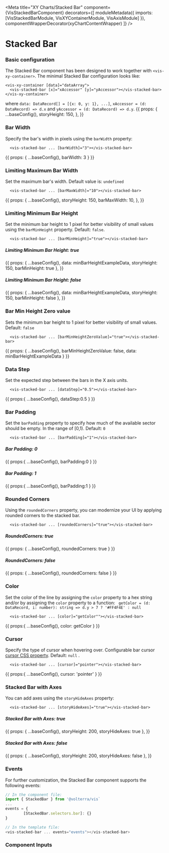 


<Meta
  title="XY Charts/Stacked Bar"
  component={VisStackedBarComponent}
  decorators={[
    moduleMetadata({ imports: [VisStackedBarModule, VisXYContainerModule, VisAxisModule] }),
    componentWrapperDecorator(xyChartContentWrapper)
  ]}
/>

<style>{``}</style>

# Stacked Bar
### Basic configuration
The Stacked Bar component has been designed to work together with `<vis-xy-container>`. The minimal Stacked Bar configuration looks like:
```angular2html
<vis-xy-container [data]="dataArray">
  <vis-stacked-bar [x]="xAccessor" [y]="yAccessor"></vis-stacked-bar>
</vis-xy-container>
```
where `data: DataRecord[] = [{x: 0, y: 1}, ...]`, `xAccessor = (d: DataRecord) => d.x` and `yAccessor = (d: DataRecord) => d.y`.
<Story name="Simple Stacked Bar">
  {{
    props: {
      ...baseConfig(),
      storyHeight: 150,
    },
  }}
</Story>

### Bar Width
Specify the bar's width in pixels using the `barWidth` property:
```angular2html
  <vis-stacked-bar ... [barWidth]="3"></vis-stacked-bar>
```
<Story name="Bar Width">
  {{
    props: {
       ...baseConfig(),
      barWidth: 3
    }
  }}
</Story>

### Limiting Maximum Bar Width
Set the maximum bar's width. Default value is: `undefined`
```angular2html
  <vis-stacked-bar ... [barMaxWidth]="10"></vis-stacked-bar>
```
<Story name="Limiting Maximum Bar Width">
  {{
    props: {
      ...baseConfig(),
      storyHeight: 150,
      barMaxWidth: 10,
    },
  }}
</Story>

### Limiting Minimum Bar Height
Set the minimum bar height to 1 pixel for better visibility of small values using the `barMinHeight` property. Default: `false`.
```angular2html
  <vis-stacked-bar ... [barMinHeight]="true"></vis-stacked-bar>
```
##### Limiting Minimum Bar Height: true
<Story name="Limiting Minimum Bar Height: true">
  {{
    props: {
      ...baseConfig(),
      data: minBarHeightExampleData,
      storyHeight: 150,
      barMinHeight: true
    },
  }}
</Story>

##### Limiting Minimum Bar Height: false
<Story name="Limiting Minimum Bar Height: false">
  {{
    props: {
      ...baseConfig(),
      data: minBarHeightExampleData,
      storyHeight: 150,
      barMinHeight: false
    },
  }}
</Story>

### Bar Min Height Zero value
Sets the minimum bar height to 1 pixel for better visibility of small values. Default: `false`
```angular2html
  <vis-stacked-bar ... [barMinHeightZeroValue]="true"></vis-stacked-bar>
```
<Story name="Bar Min Height Zero value">
  {{
    props: {
      ...baseConfig(),
      barMinHeightZeroValue: false,
      data: minBarHeightExampleData
    }
  }}
</Story>

### Data Step 
Set the expected step between the bars in the X axis units.

```angular2html
  <vis-stacked-bar ... [dataStep]="0.5"></vis-stacked-bar>
```
<Story name="Data Step">
  {{
    props:{
      ...baseConfig(),
      dataStep:0.5
    }
  }}
</Story>

### Bar Padding
Set the `barPadding` property to specify how much of the available sector should be empty. In the range of [0,1). Default: `0`
```angular2html
  <vis-stacked-bar ... [barPadding]="1"></vis-stacked-bar>
```
##### Bar Padding: 0
<Story name="Bar Padding: 0">
  {{
    props:{
      ...baseConfig(),
      barPadding:0
    }
  }}
</Story>

##### Bar Padding: 1
<Story name="Bar Padding: 1">
  {{
    props:{
      ...baseConfig(),
      barPadding:1
    }
  }}
</Story>

### Rounded Corners
Using the `roundedCorners` property, you can modernize your UI by applying rounded corners to the stacked bar.
```angular2html
  <vis-stacked-bar ... [roundedCorners]="true"></vis-stacked-bar>
```
##### RoundedCorners: true
<Story name ="Rounded Corners: true">
  {{
    props: {
      ...baseConfig(),
      roundedCorners: true
    }
  }}
</Story>

##### RoundedCorners: false
<Story name ="Rounded Corners: false">
  {{
    props: {
      ...baseConfig(),
      roundedCorners: false
    }
  }}
</Story>

### Color 
Set the color of the line by assigning the `color` property to a hex string and/or by assigning the `color` property to a function: ` getColor = (d: DataRecord, i: number): string => d.y > 7 ? '#FF4F4E' : null`
```angular2html
  <vis-stacked-bar ... [color]="getColor""></vis-stacked-bar>
```
<Story name="Color">
  {{
    props:{
      ...baseConfig(),
      color: getColor
    }
  }}
</Story>

### Cursor
Specify the type of cursor when hovering over. Configurable bar cursor [cursor CSS property](https://developer.mozilla.org/en-US/docs/Web/CSS/cursor). Default: `null` . 
```angular2html
  <vis-stacked-bar ... [cursor]="pointer"></vis-stacked-bar>
```
<Story name="Cursor">
  {{
    props:{
      ...baseConfig(),
      cursor: 'pointer'
    }
  }}
</Story>

### Stacked Bar with Axes 
You can add axes using the `storyHideAxes` property:
```angular2html
  <vis-stacked-bar ... [storyHideAxes]="true"></vis-stacked-bar>
```
##### Stacked Bar with Axes: true
<Story name="Stacked bar with Axes: true">
  {{
    props: {
      ...baseConfig(),
      storyHeight: 200,
      storyHideAxes: true
    },
  }}
</Story>

##### Stacked Bar with Axes: false
<Story name="Stacked bar with Axes: false">
  {{
    props: {
      ...baseConfig(),
      storyHeight: 200,
      storyHideAxes: false
    },
  }}
</Story>

### Events
For further customization, the Stacked Bar component supports the following events:
```javascript
// In the component file:
import { StackedBar } from '@volterra/vis`
...
events = {
        [StackedBar.selectors.bar]: {}
}

// In the template file:
<vis-stacked-bar ... events="events"></vis-stacked-bar>
```

### Component Inputs
<ArgsTable of={VisStackedBarComponent} />


